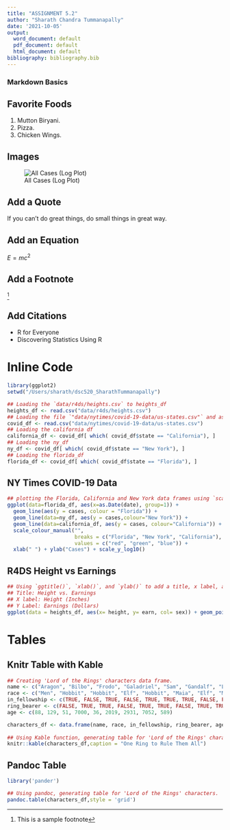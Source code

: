 ```yaml
---
title: "ASSIGNMENT 5.2"
author: "Sharath Chandra Tummanapally"
date: '2021-10-05'
output:
  word_document: default
  pdf_document: default
  html_document: default
bibliography: bibliography.bib
---
```


### Markdown Basics

## Favorite Foods

1. Mutton Biryani.
2. Pizza.
3. Chicken Wings.

## Images

![All Cases (Log Plot)](/Users/sharath/dsc520_SharathTummanapally/completed/assignment04/plots/10-all-cases-log.png)

## Add a Quote

If you can't do great things, do small things in great way.

## Add an Equation

$E = mc^2$

## Add a Footnote

^[This is a sample footnote]

## Add Citations

- R for Everyone
* Discovering Statistics Using R

# Inline Code

```r
library(ggplot2)
setwd("/Users/sharath/dsc520_SharathTummanapally")

## Loading the `data/r4ds/heights.csv` to heights_df
heights_df <- read.csv("data/r4ds/heights.csv")
## Loading the file `"data/nytimes/covid-19-data/us-states.csv"` and assign it to the `covid_df` dataframe
covid_df <- read.csv("data/nytimes/covid-19-data/us-states.csv")
## Loading the california df
california_df <- covid_df[ which( covid_df$state == "California"), ]
## Loading the ny_df
ny_df <- covid_df[ which( covid_df$state == "New York"), ]
## Loading the florida_df
florida_df <- covid_df[ which( covid_df$state == "Florida"), ]
```

## NY Times COVID-19 Data

```r
## plotting the Florida, California and New York data frames using `scale_y_log10()`
ggplot(data=florida_df, aes(x=as.Date(date), group=1)) +
  geom_line(aes(y = cases, colour = "Florida")) +
  geom_line(data=ny_df, aes(y = cases,colour="New York")) +
  geom_line(data=california_df, aes(y = cases, colour="California")) +
  scale_colour_manual("",
                      breaks = c("Florida", "New York", "California"),
                      values = c("red", "green", "blue")) +
  xlab(" ") + ylab("Cases") + scale_y_log10() 

```

## R4DS Height vs Earnings

```r
## Using `ggtitle()`, `xlab()`, and `ylab()` to add a title, x label, and y label to the previous plot
## Title: Height vs. Earnings
## X label: Height (Inches)
## Y Label: Earnings (Dollars)
ggplot(data = heights_df, aes(x= height, y= earn, col= sex)) + geom_point() + ggtitle('Height vs. Earnings') + xlab('Height (Inches)') + ylab('Earnings (Dollars)')
```

# Tables

## Knitr Table with Kable

```r
## Creating 'Lord of the Rings' characters data frame.
name <- c("Aragon", "Bilbo", "Frodo", "Galadriel", "Sam", "Gandalf", "Legolas", "Sauron", "Gollum")
race <- c("Men", "Hobbit", "Hobbit", "Elf", "Hobbit", "Maia", "Elf", "Maia", "Hobbit")
in_fellowship <- c(TRUE, FALSE, TRUE, FALSE, TRUE, TRUE, TRUE, FALSE, FALSE)
ring_bearer <- c(FALSE, TRUE, TRUE, FALSE, TRUE, TRUE, FALSE, TRUE, TRUE)
age <- c(88, 129, 51, 7000, 36, 2019, 2931, 7052, 589)

characters_df <- data.frame(name, race, in_fellowship, ring_bearer, age)
 
## Using Kable function, generating table for 'Lord of the Rings' characters.
knitr::kable(characters_df,caption = "One Ring to Rule Them All")
```

## Pandoc Table

```r
library('pander')

## Using pandoc, generating table for 'Lord of the Rings' characters.
pandoc.table(characters_df,style = 'grid')
```
